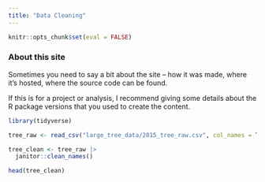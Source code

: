 ```yaml
---
title: "Data Cleaning"
---
```


```r
knitr::opts_chunk$set(eval = FALSE)

```


### About this site

Sometimes you need to say a bit about the site -- how it was made, where it's hosted, where the source code can be found. 

If this is for a project or analysis, I recommend giving some details about the R package versions that you used to create the content.

```r
library(tidyverse)

```



```r
tree_raw <- read_csv("large_tree_data/2015_tree_raw.csv", col_names = TRUE, na = c("", "NA", "Unknown"))

tree_clean <- tree_raw |> 
  janitor::clean_names()

head(tree_clean)



```

